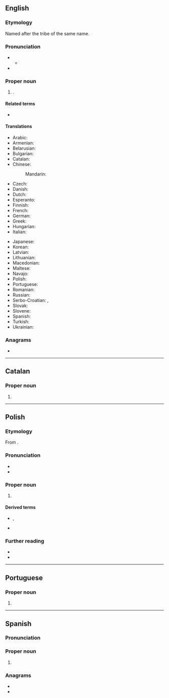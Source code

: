 {{also|caraças|caracas}}
==English==
{{slim-wikipedia}}

===Etymology===
Named after the tribe of the same name.

===Pronunciation===
* {{IPA|en|/kəˈɹækəs/}}
** {{audio|en|LL-Q1860 (eng)-Vealhurl-Caracas.wav|Audio (UK)}}
* {{rhymes|en|ækəs}}

===Proper noun===
{{en-proper noun}}

# {{place|en|capital city|c/Venezuela}}.

====Related terms====
* {{l|en|Caracasian}} {{qualifier|rare}}

====Translations====
{{trans-top|capital of Venezuela}}
* Arabic: {{t|ar|كَرَاكَاس|m}}
* Armenian: {{t+|hy|Կարակաս}}
* Belarusian: {{t|be|Кара́кас|m}}
* Bulgarian: {{t|bg|Кара́кас|m}}
* Catalan: {{t|ca|Caracas}}
* Chinese:
*: Mandarin: {{t|cmn|卡拉卡斯|tr=Kǎlākǎsī}}
* Czech: {{t+|cs|Caracas}}
* Danish: {{t|da|Caracas}}
* Dutch: {{t+|nl|Caracas}}
* Esperanto: {{t+|eo|Karakaso}}
* Finnish: {{t+|fi|Caracas}}
* French: {{t+|fr|Caracas|m}}
* German: {{t+|de|Caracas|n}}
* Greek: {{t|el|Καράκας}}
* Hungarian: {{t+|hu|Caracas}}
* Italian: {{t|it|Caracas|f}}
{{trans-mid}}
* Japanese: {{t|ja|カラカス|tr=Karakasu}}
* Korean: {{t|ko|카라카스}}
* Latvian: {{t|lv|Karakasa|f}}
* Lithuanian: {{t|lt|Karakasas|m}}
* Macedonian: {{t|mk|Каракас|m}}
* Maltese: {{t|mt|Karakas}}
* Navajo: {{t|nv|Kʼáwakʼas}}
* Polish: {{t+|pl|Caracas|n}}
* Portuguese: {{t+|pt|Caracas|f}}
* Romanian: {{t+|ro|Caracas}}
* Russian: {{t+|ru|Кара́кас|m}}
* Serbo-Croatian: {{t|sh|Каракас|m|tr=Karakas}}, {{t+|sh|Caracas|m}}
* Slovak: {{t|sk|Caracas}}
* Slovene: {{t|sl|Caracas}}
* Spanish: {{t+|es|Caracas|m}}
* Turkish: {{t+|tr|Karakas}}
* Ukrainian: {{t|uk|Кара́кас|m}}
{{trans-bottom}}

===Anagrams===
* {{anagrams|en|a=aaaccrs|cascara}}

----

==Catalan==

===Proper noun===
{{ca-proper noun|m}}

# {{place|ca|capital city|c/Venezuela|t1=Caracas}}

----

==Polish==
{{wp|lang=pl}}

===Etymology===
From {{bor|pl|es|Caracas}}.

===Pronunciation===
* {{pl-IPA|/karakas/}}
* {{audio|pl|Pl-Caracas.ogg|Audio}}

===Proper noun===
{{pl-proper noun|n|indecl=yes}}

# {{place|pl|capital city|c/Venezuela|t1=Caracas}}

====Derived terms====
* {{q|nouns}} {{l|pl|karakaszczyk}}, {{l|pl|karakaska}}
* {{q|adjective}} {{l|pl|karakaski}}

===Further reading===
* {{R:pl:WSJP}}
* {{R:PWN}}

{{c|pl|Exonyms}}

----

==Portuguese==

===Proper noun===
{{pt-proper noun|f}}

# {{place|pt|capital city|c/Venezuela|t1=Caracas}}

----

==Spanish==
{{wikipedia|lang=es}}

===Pronunciation===
{{es-IPA}}

===Proper noun===
{{es-proper noun}}

# {{place|es|capital city|c/Venezuela|t1=Caracas}}

===Anagrams===
* {{l|es|carcasa}}
* {{l|es|cáscara}}